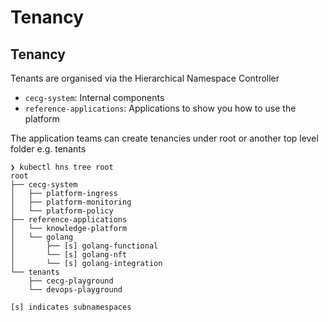 # Tenancy


## Tenancy

Tenants are organised via the Hierarchical Namespace Controller

* `cecg-system`: Internal components
* `reference-applications`: Applications to show you how to use the platform

The application teams can create tenancies under root or another top level folder e.g. tenants

```shell
❯ kubectl hns tree root
root
├── cecg-system
│   ├── platform-ingress
│   ├── platform-monitoring
│   └── platform-policy
├── reference-applications
│   └── knowledge-platform
│   └── golang
│       ├── [s] golang-functional
│       └── [s] golang-nft
│       └── [s] golang-integration
└── tenants
    ├── cecg-playground
    └── devops-playground

[s] indicates subnamespaces
```
